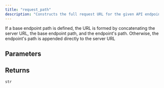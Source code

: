 ```yaml
---
title: "request_path"
description: "Constructs the full request URL for the given API endpoint"
---
```



If a base endpoint path is defined, the URL is formed by concatenating the server URL,
the base endpoint path, and the endpoint's path. Otherwise, the endpoint's path is appended
directly to the server URL


## Parameters

<ParamField path="endpoint" type="NotteEndpoint">

</ParamField>

## Returns

`str`
